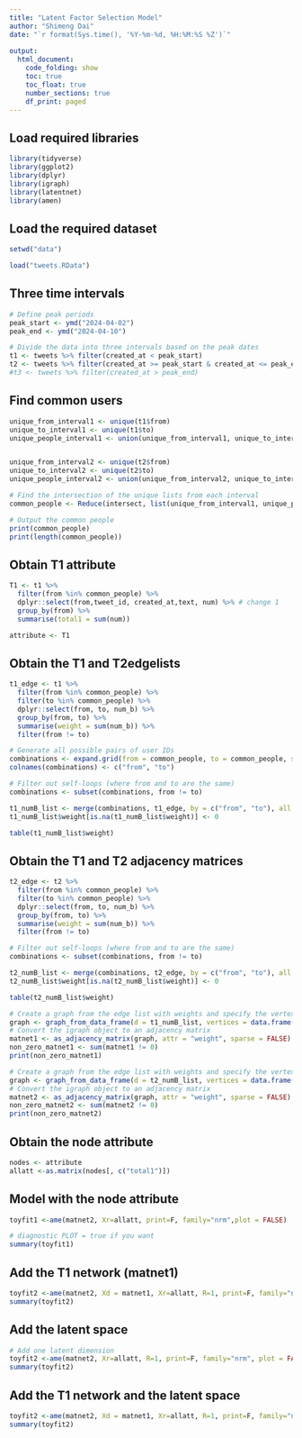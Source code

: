 ```yaml
---
title: "Latent Factor Selection Model"
author: "Shimeng Dai"
date: "`r format(Sys.time(), '%Y-%m-%d, %H:%M:%S %Z')`"
 
output: 
  html_document:
    code_folding: show
    toc: true
    toc_float: true
    number_sections: true
    df_print: paged
---
```


## Load required libraries

```r
library(tidyverse)
library(ggplot2)
library(dplyr)
library(igraph)
library(latentnet)
library(amen)
```

## Load the required dataset

```r
setwd("data")

load("tweets.RData")
```

## Three time intervals

```r

# Define peak periods
peak_start <- ymd("2024-04-02")
peak_end <- ymd("2024-04-10")

# Divide the data into three intervals based on the peak dates
t1 <- tweets %>% filter(created_at < peak_start)
t2 <- tweets %>% filter(created_at >= peak_start & created_at <= peak_end)
#t3 <- tweets %>% filter(created_at > peak_end)

```

## Find common users

```r

unique_from_interval1 <- unique(t1$from)
unique_to_interval1 <- unique(t1$to)
unique_people_interval1 <- union(unique_from_interval1, unique_to_interval1)


unique_from_interval2 <- unique(t2$from)
unique_to_interval2 <- unique(t2$to)
unique_people_interval2 <- union(unique_from_interval2, unique_to_interval2)

# Find the intersection of the unique lists from each interval
common_people <- Reduce(intersect, list(unique_from_interval1, unique_people_interval1, unique_people_interval2))

# Output the common people
print(common_people)
print(length(common_people))

```
## Obtain T1 attribute

```r
T1 <- t1 %>%
  filter(from %in% common_people) %>%
  dplyr::select(from,tweet_id, created_at,text, num) %>% # change 1
  group_by(from) %>% 
  summarise(total1 = sum(num)) 

attribute <- T1
```

## Obtain the T1 and T2edgelists 

```r

t1_edge <- t1 %>%
  filter(from %in% common_people) %>%
  filter(to %in% common_people) %>%
  dplyr::select(from, to, num_b) %>%
  group_by(from, to) %>%
  summarise(weight = sum(num_b)) %>%
  filter(from != to)

# Generate all possible pairs of user IDs
combinations <- expand.grid(from = common_people, to = common_people, stringsAsFactors = FALSE)
colnames(combinations) <- c("from", "to")

# Filter out self-loops (where from and to are the same)
combinations <- subset(combinations, from != to)

t1_numB_list <- merge(combinations, t1_edge, by = c("from", "to"), all.x = TRUE)
t1_numB_list$weight[is.na(t1_numB_list$weight)] <- 0

table(t1_numB_list$weight)
```

## Obtain the T1 and T2 adjacency matrices

```r
t2_edge <- t2 %>%
  filter(from %in% common_people) %>%
  filter(to %in% common_people) %>%
  dplyr::select(from, to, num_b) %>%
  group_by(from, to) %>%
  summarise(weight = sum(num_b)) %>%
  filter(from != to)

# Filter out self-loops (where from and to are the same)
combinations <- subset(combinations, from != to)

t2_numB_list <- merge(combinations, t2_edge, by = c("from", "to"), all.x = TRUE)
t2_numB_list$weight[is.na(t2_numB_list$weight)] <- 0

table(t2_numB_list$weight)
```

```r

# Create a graph from the edge list with weights and specify the vertex set
graph <- graph_from_data_frame(d = t1_numB_list, vertices = data.frame(name = common_people), directed = TRUE)
# Convert the igraph object to an adjacency matrix
matnet1 <- as_adjacency_matrix(graph, attr = "weight", sparse = FALSE)
non_zero_matnet1 <- sum(matnet1 != 0)
print(non_zero_matnet1)


```

```r


# Create a graph from the edge list with weights and specify the vertex set
graph <- graph_from_data_frame(d = t2_numB_list, vertices = data.frame(name = common_people), directed = TRUE)
# Convert the igraph object to an adjacency matrix
matnet2 <- as_adjacency_matrix(graph, attr = "weight", sparse = FALSE)
non_zero_matnet2 <- sum(matnet2 != 0)
print(non_zero_matnet2)

```

## Obtain the node attribute

```r
nodes <- attribute
allatt <-as.matrix(nodes[, c("total1")])
```


## Model with the node attribute 

```r
toyfit1 <-ame(matnet2, Xr=allatt, print=F, family="nrm",plot = FALSE)

# diagnostic PLOT = true if you want
summary(toyfit1)
```

## Add the T1 network (matnet1)

```r
toyfit2 <-ame(matnet2, Xd = matnet1, Xr=allatt, R=1, print=F, family="nrm", plot = FALSE)
summary(toyfit2)
```
## Add the latent space 

```r
# Add one latent dimension
toyfit2 <-ame(matnet2, Xr=allatt, R=1, print=F, family="nrm", plot = FALSE)
summary(toyfit2)
```


## Add the T1 network and the latent space

```r
toyfit2 <-ame(matnet2, Xd = matnet1, Xr=allatt, R=1, print=F, family="nrm", plot = FALSE)
summary(toyfit2)
```